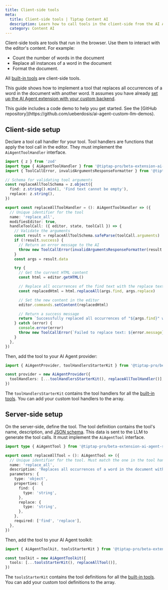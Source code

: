 ```yaml
---
title: Client-side tools
meta:
  title: Client-side tools | Tiptap Content AI
  description: Learn how to call tools in the client-side from the AI Agent.
  category: Content AI
---
```



Client-side tools are tools that run in the browser. Use them to interact with the editor's content. For example:

- Count the number of words in the document
- Replace all instances of a word in the document
- Format the document.

All [built-in tools](/content-ai/capabilities/agent/custom-llms/tools#built-in-tools) are client-side tools.

This guide shows how to implement a tool that replaces all occurrences of a word in the document with another word. It assumes you have already [set up the AI Agent extension with your custom backend](/content-ai/capabilities/agent/custom-llms/get-started).

<Callout title="Code demo available" variant="info">
  This guide includes a code demo to help you get started. See the [GitHub
  repository](https://github.com/ueberdosis/ai-agent-custom-llm-demos).
</Callout>

## Client-side setup

Declare a tool call handler for your tool. Tool handlers are functions that apply the tool call in the editor. They must implement the `AiAgentToolHandler` interface.

```ts
import { z } from 'zod'
import type { AiAgentToolHandler } from '@tiptap-pro/beta-extension-ai-agent'
import { ToolCallError, invalidArgumentsResponseFormatter } from '@tiptap-pro/beta-extension-ai-agent'

// Schema for validating tool arguments
const replaceAllToolSchema = z.object({
  find: z.string().min(1, 'Find text cannot be empty'),
  replace: z.string(),
})

export const replaceAllToolHandler = (): AiAgentToolHandler => ({
  // Unique identifier for the tool
  name: 'replace_all',
  modifiesEditor: true,
  handleToolCall: ({ editor, state, toolCall }) => {
    // Validate the arguments
    const result = replaceAllToolSchema.safeParse(toolCall.arguments)
    if (!result.success) {
      // Return an error message to the AI
      throw new ToolCallError(invalidArgumentsResponseFormatter(result.error))
    }
    const args = result.data

    try {
      // Get the current HTML content
      const html = editor.getHTML()

      // Replace all occurrences of the find text with the replace text
      const replacedHtml = html.replaceAll(args.find, args.replace)

      // Set the new content in the editor
      editor.commands.setContent(replacedHtml)

      // Return a success message
      return `Successfully replaced all occurrences of "${args.find}" with "${args.replace}".`
    } catch (error) {
      console.error(error)
      throw new ToolCallError(`Failed to replace text: ${error.message}`)
    }
  },
})
```

Then, add the tool to your AI Agent provider:

```ts
import { AiAgentProvider, toolHandlersStarterKit } from '@tiptap-pro/beta-extension-ai-agent'

const provider = new AiAgentProvider({
  toolHandlers: [...toolHandlersStarterKit(), replaceAllToolHandler()],
})
```

The `toolHandlersStarterKit` contains the tool handlers for all the [built-in tools](/content-ai/capabilities/agent/custom-llms/tools#built-in-tools). You can add your custom tool handlers to the array.

## Server-side setup

On the server-side, define the tool. The tool definition contains the tool's name, description, and [JSON schema](https://json-schema.org/). This data is sent to the LLM to generate the tool calls. It must implement the `AiAgentTool` interface.

```ts
import type { AiAgentTool } from '@tiptap-pro/beta-extension-ai-agent-server'

export const replaceAllTool = (): AiAgentTool => ({
  // Unique identifier for the tool. Must match the one in the tool handler
  name: 'replace_all',
  description: 'Replaces all occurrences of a word in the document with another word',
  parameters: {
    type: 'object',
    properties: {
      find: {
        type: 'string',
      },
      replace: {
        type: 'string',
      },
    },
    required: ['find', 'replace'],
  },
})
```

Then, add the tool to your AI Agent toolkit:

```ts
import { AiAgentToolkit, toolsStarterKit } from '@tiptap-pro/beta-extension-ai-agent-server'

const toolkit = new AiAgentToolkit({
  tools: [...toolsStarterKit(), replaceAllTool()],
})
```

The `toolsStarterKit` contains the tool definitions for all the [built-in tools](/content-ai/capabilities/agent/custom-llms/tools#built-in-tools). You can add your custom tool definitions to the array.
